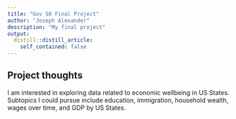 ```yaml
---
title: "Gov 50 Final Project"
author: "Joseph Alexander"
description: "My final project"
output:
  distill::distill_article:
    self_contained: false
---
```


  

## Project thoughts

I am interested in exploring data related to economic wellbeing in US States. Subtopics I could pursue include education, immigration, household wealth, wages over time, and GDP by US States.    